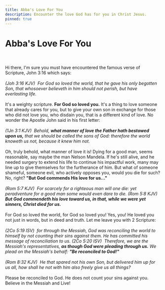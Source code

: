 ```yaml
---
title: Abba's Love For You
description: Encounter the love God has for you in Christ Jesus.
pinned: true
---
```


# Abba's Love For You

<br></br>
Hi there, I'm sure you must have encountered the famous verse of Scripture, John
3:16 which says:
<br></br>
_(Joh 3:16 KJV)  For God so loved the world, that he gave his only begotten Son,
that whosoever believeth in him should not perish, but have everlasting life._
<br></br>
It's a weighty scripture. **For God so loved you.** It's a thing to love someone
that already cares for you, but to give your own son in exchange for those who
did not love you, who disdain you, that is a different kind of love. No wonder
the Apostle John said in his first letter:
<br></br>
_(1Jn 3:1 KJV)  Behold, **what manner of love the Father hath bestowed upon us,**
that we should be called the sons of God: therefore the world knoweth us not, because
it knew him not._
<br></br>
Oh, truly behold, what manner of love it is! Dying for a good man, seems
reasonable, say maybe the man Nelson Mandela. If he's still alive, and he needed
surgery to extend his life to continue his impactful work, many may line up to
give themselves for the furtherance of him. But what of someone shameful,
someone evil, who actively opposes you, would you die for such? No, right?
**"But God commends His love for us..."**
<br></br>
_(Rom 5:7 KJV)  For scarcely for a righteous man will one die: yet peradventure for
a good man some would even dare to die._
_(Rom 5:8 KJV)  **But God commendeth his love toward us, in that, while we were
yet sinners, Christ died for us.**_
<br></br>
For God so loved the world, for God so loved you! Yes, you! He loved you
not just in words, but in deed and truth. Let me leave you with 2 Scripture:
<br></br>
_(2Co 5:19 ISV)  for through the Messiah, God was reconciling the world to
himself by not counting their sins against them. He has committed his message of
reconciliation to us._ 
_(2Co 5:20 ISV)  Therefore, we are the Messiah's
representatives, **as though God were pleading through us.** We plead on the
Messiah's behalf: **"Be reconciled to God!"**_
<br></br>
_(Rom 8:32 KJV)  He that spared not his own Son, but delivered him up for us all,
how shall he not with him also freely give us all things?_
<br></br>
Please be reconciled to God. He does not count your sins against you. Believe
in the Messiah and Live!
